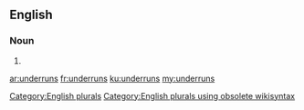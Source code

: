 ==English==

===Noun===
{{head|en}}

# {{plural of|underrun}}

[[Category:English plurals]][[Category:English plurals using obsolete wikisyntax]]

[[ar:underruns]]
[[fr:underruns]]
[[ku:underruns]]
[[my:underruns]]